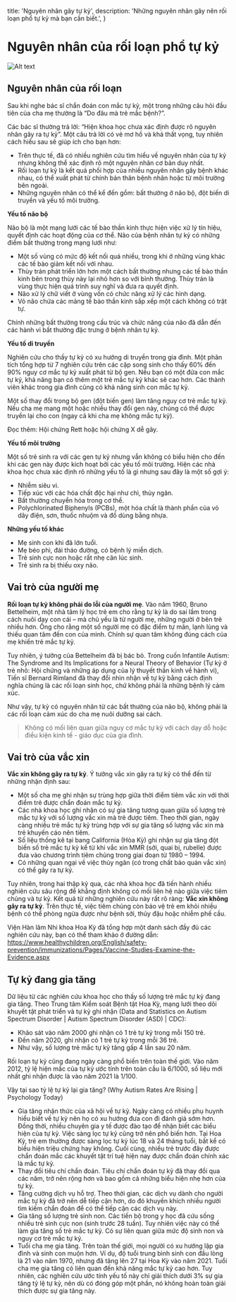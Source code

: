 
  title: 'Nguyên nhân gây tự kỷ',
  description:
    'Những nguyên nhân gây nên rối loạn phổ tự kỷ mà bạn cần biết.',
}

<HeroPattern />

# Nguyên nhân của rối loạn phổ tự kỷ

![Alt text](https://img.freepik.com/free-photo/mum-baby-happily-tease-each-other_1150-18828.jpg?t=st=1736481077~exp=1736484677~hmac=9b7e497e250d6a02b4a41ac27073d8acbabd48f2c119a7123511b09129d147d4&w=900 "title")

## Nguyên nhân của rối loạn

Sau khi nghe bác sĩ chẩn đoán con mắc tự kỷ, một trong những câu hỏi đầu tiên của cha mẹ thường là “Do đâu mà trẻ mắc bệnh?”. 

Các bác sĩ thường trả lời: “Hiện khoa học chưa xác định được rõ nguyên nhân gây ra tự kỷ”. Một câu trả lời có vẻ mơ hồ và khá thất vọng, tuy nhiên cách hiểu sau sẽ giúp ích cho bạn hơn: 

- Trên thực tế, đã có nhiều nghiên cứu tìm hiểu về nguyên nhân của tự kỷ nhưng không thể xác định rõ một nguyên nhân cơ bản duy nhất.
- Rối loạn tự kỷ là kết quả phối hợp của nhiều nguyên nhân gây bệnh khác nhau, có thể xuất phát từ chính bản thân bệnh nhân hoặc từ môi trường bên ngoài.
- Những nguyên nhân có thể kể đến gồm: bất thường ở não bộ, đột biến di truyền và yếu tố môi trường.

**Yếu tố não bộ**

Não bộ là một mạng lưới các tế bào thần kinh thực hiện việc xử lý tín hiệu, quyết định các hoạt động của cơ thể. Não của bệnh nhân tự kỷ có những điểm bất thường trong mạng lưới như: 

- Một số vùng có mức độ kết nối quá nhiều, trong khi ở những vùng khác các tế bào giảm kết nối với nhau. 
- Thùy trán phát triển lớn hơn một cách bất thường nhưng các tế bào thần kinh bên trong thùy này lại nhỏ hơn so với bình thường. Thùy trán là vùng thực hiện quá trình suy nghĩ và đưa ra quyết định. 
- Não xử lý chữ viết ở vùng vốn có chức năng xử lý các hình dạng. 
- Vỏ não chứa các mảng tế bào thần kinh sắp xếp một cách không có trật tự.

Chính những bất thường trong cấu trúc và chức năng của não đã dẫn đến các hành vi bất thường đặc trưng ở 
bệnh nhân tự kỷ.

**Yếu tố di truyền**

Nghiên cứu cho thấy tự kỷ có xu hướng di truyền trong gia đình. Một phân tích tổng hợp từ 7 nghiên cứu trên các cặp song sinh cho thấy 60% đến 90% nguy cơ mắc tự kỷ xuất phát từ bộ gen. Nếu bạn có một đứa con mắc tự kỷ, khả năng bạn có thêm một trẻ mắc tự kỷ khác sẽ cao hơn. Các thành viên khác trong gia đình cũng có khả năng sinh con mắc tự kỷ.

Một số thay đổi trong bộ gen (đột biến gen) làm tăng nguy cơ trẻ mắc tự kỷ. Nếu cha mẹ mang một hoặc nhiều thay đổi gen này, chúng có thể được truyền lại cho con (ngay cả khi cha mẹ không mắc tự kỷ). 

Đọc thêm: Hội chứng Rett hoặc hội chứng X dễ gãy.

**Yếu tố môi trường**

Một số trẻ sinh ra với các gen tự kỷ nhưng vẫn không có biểu hiện cho đến khi các  gen này được kích hoạt bởi các yếu tố môi trường. Hiện các nhà khoa học chưa xác định rõ những yếu tố là gì nhưng sau đây là một số gợi ý: 

- Nhiễm siêu vi. 
- Tiếp xúc với các hóa chất độc hại như chì, thủy ngân. 
- Bất thường chuyển hóa trong cơ thể. 
- Polychlorinated Biphenyls (PCBs), một hóa chất là thành phần của vỏ dây điện, sơn, thuốc nhuộm và đồ dùng bằng nhựa.

**Những yếu tố khác**

- Mẹ sinh con khi đã lớn tuổi. 
- Mẹ béo phì, đái tháo đường, có bệnh lý miễn dịch. 
- Trẻ sinh cực non hoặc rất nhẹ cân lúc sinh. 
- Trẻ sinh ra bị thiếu oxy não. 

## Vai trò của người mẹ 

**Rối loạn tự kỷ không phải do lỗi của người mẹ**. Vào năm 1960, Bruno Bettelheim, một nhà tâm lý học trẻ em cho rằng tự kỷ là do sai lầm trong cách nuôi dạy con cái – mà chủ yếu là từ người mẹ, những người ở bên trẻ nhiều hơn. Ông cho rằng một số người mẹ có đặc điểm tự mãn, lạnh lùng và thiếu quan tâm đến con của mình. Chính sự quan tâm không đúng cách của mẹ khiến trẻ mắc tự kỷ.

Tuy nhiên, ý tưởng của Bettelheim đã bị bác bỏ. Trong cuốn Infantile Autism: The Syndrome and Its Implications for a Neural Theory of Behavior (Tự kỷ ở trẻ nhỏ: Hội chứng và những áp dụng của lý thuyết thần kinh về hành vi), Tiến sĩ Bernard Rimland đã thay đổi nhìn nhận về tự kỷ bằng cách định nghĩa chúng là các rối loạn sinh học, chứ không phải là những bệnh lý cảm xúc.

Như vậy, tự kỷ có nguyên nhân từ các bất thường của não bộ, không phải là các rối loạn cảm xúc do cha mẹ nuôi dưỡng sai cách. 

> Không có mối liên quan giữa nguy cơ mắc tự kỷ với cách dạy dỗ hoặc điều kiện kinh tế - giáo dục của gia đình.

## Vai trò của vắc xin 

**Vắc xin không gây ra tự kỷ**. Ý tưởng vắc xin gây ra tự kỷ có thể đến từ những nhận định sau: 

- Một số cha mẹ ghi nhận sự trùng hợp giữa thời điểm tiêm vắc xin với thời điểm trẻ được chẩn đoán mắc tự kỷ. 
- Các nhà khoa học ghi nhận có sự gia tăng tương quan giữa số lượng trẻ mắc tự kỷ với số lượng vắc xin mà trẻ được tiêm. Theo thời gian, ngày càng nhiều trẻ mắc tự kỷ trùng hợp với sự gia tăng số lượng vắc xin mà trẻ khuyến cáo nên tiêm.
- Số liệu thống kê tại bang California (Hòa Kỳ) ghi nhận sự gia tăng đột biến số trẻ mắc tự kỷ kể từ khi vắc xin MMR (sởi, quai bị, rubelle) được đưa vào chương trình tiêm chủng trong giai đoạn từ 1980 – 1994.
- Có những quan ngại về việc thủy ngân (có trong chất bảo quản vắc xin) có thể gây ra tự kỷ.

Tuy nhiên, trong hai thập kỷ qua, các nhà khoa học đã tiến hành nhiều nghiên cứu sâu rộng để khẳng định không có mối liên hệ nào giữa việc tiêm chủng và tự kỷ. Kết quả từ những nghiên cứu này rất rõ ràng: **Vắc xin không gây ra tự kỷ**. Trên thực tế, việc tiêm chủng còn bảo vệ trẻ em khỏi nhiều bệnh có thể phòng ngừa được như bệnh sởi, thủy đậu hoặc nhiễm phế cầu.

Viện Hàn lâm Nhi khoa Hoa Kỳ đã tổng hợp một danh sách đầy đủ các nghiên cứu này, bạn có thể tham khảo ở đường dẫn: https://www.healthychildren.org/English/safety-prevention/immunizations/Pages/Vaccine-Studies-Examine-the-Evidence.aspx

[](https://www.healthychildren.org/English/safety-prevention/immunizations/Pages/Vaccine-Studies-Examine-the-Evidence.aspx "title")

## Tự kỷ đang gia tăng 

Dữ liệu từ các nghiên cứu khoa học cho thấy số lượng trẻ mắc tự kỷ đang gia tăng. Theo Trung tâm Kiểm soát Bệnh tật Hoa Kỳ, mạng lưới theo dõi khuyết tật phát triển và tự kỷ ghi nhận (Data and Statistics on Autism Spectrum Disorder | Autism Spectrum Disorder (ASD) | CDC): 

- Khảo sát vào năm 2000 ghi nhận có 1 trẻ tự kỷ trong mỗi 150 trẻ. 
- Đến năm 2020, ghi nhận có 1 trẻ tự kỷ trong mỗi 36 trẻ. 
- Như vậy, số lượng trẻ mắc tự kỷ tăng gấp 4 lần sau 20 năm.

Rối loạn tự kỷ cũng đang ngày càng phổ biến trên toàn thế giới. Vào năm 2012, tỷ lệ hiện mắc của tự kỷ ước tính trên toàn cầu là 6/1000, số liệu mới nhất ghi nhận được là vào năm 2021 là 1/100. 

Vậy tại sao tỷ lệ tự kỷ lại gia tăng? (Why Autism Rates Are Rising | Psychology Today)

- Gia tăng nhận thức của xã hội về tự kỷ. Ngày càng có nhiều phụ huynh hiểu biết về tự kỷ nên họ có xu hướng đưa con đi đánh giá sớm hơn. Đồng thời, nhiều chuyên gia y tế được đào tạo để nhận biết các biểu hiện của tự kỷ. Việc sàng lọc tự kỷ cũng trở nên phổ biến hơn. Tại Hoa Kỳ, trẻ em thường được sàng lọc tự kỷ lúc 18 và 24 tháng tuổi, bất kể có biểu hiện triệu chứng hay không. Cuối cùng, nhiều trẻ trước đây được chẩn đoán mắc các khuyết tật trí tuệ hiện nay được chẩn đoán chính xác là mắc tự kỷ.
- Thay đổi tiêu chí chẩn đoán. Tiêu chí chẩn đoán tự kỷ đã thay đổi qua các năm, trở nên rộng hơn và bao gồm cả những biểu hiện nhẹ hơn của tự kỷ.
- Tăng cường dịch vụ hỗ trợ. Theo thời gian, các dịch vụ dành cho người mắc tự kỷ đã trở nên dễ tiếp cận hơn, do đó khuyến khích nhiều người tìm kiếm chẩn đoán để có thể tiếp cận các dịch vụ này.
- Gia tăng số lượng trẻ sinh non. Các tiến bộ trong y học đã cứu sống nhiều trẻ sinh cực non (sinh trước 28 tuần). Tuy nhiên việc này có thể làm gia tăng số trẻ mắc tự kỷ. Có sự liên quan giữa mức độ sinh non và nguy cơ trẻ mắc tự kỷ.
- Tuổi cha mẹ gia tăng. Trên toàn thế giới, mọi người có xu hướng lập gia đình và sinh con muộn hơn. Ví dụ, độ tuổi trung bình sinh con đầu lòng là 21 vào năm 1970, nhưng đã tăng lên 27 tại Hoa Kỳ vào năm 2021. Tuổi cha mẹ gia tăng có liên quan đến khả năng mắc tự kỷ cao hơn. Tuy nhiên, các nghiên cứu ước tính yếu tố này chỉ giải thích dưới 3% sự gia tăng tỷ lệ tự kỷ, nên dù có đóng góp một phần, nó không hoàn toàn giải thích được sự gia tăng này.

